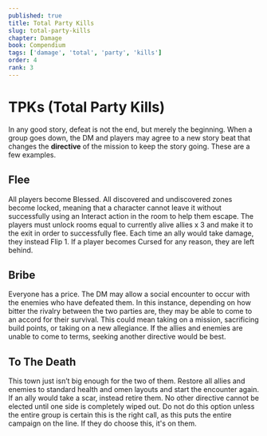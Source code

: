 ```yaml
---
published: true
title: Total Party Kills
slug: total-party-kills
chapter: Damage
book: Compendium
tags: ['damage', 'total', 'party', 'kills']
order: 4
rank: 3
---
```


# TPKs (Total Party Kills)

In any good story, defeat is not the end, but merely the beginning. When a group goes down, the DM and players may agree to a new story beat that changes the **directive** of the mission to keep the story going. These are a few examples.

## Flee

All players become Blessed. All discovered and undiscovered zones become locked, meaning that a character cannot leave it without successfully using an Interact action in the room to help them escape. The players must unlock rooms equal to currently alive allies x 3 and make it to the exit in order to successfully flee. Each time an ally would take damage, they instead Flip 1. If a player becomes Cursed for any reason, they are left behind.

## Bribe

Everyone has a price. The DM may allow a social encounter to occur with the enemies who have defeated them. In this instance, depending on how bitter the rivalry between the two parties are, they may be able to come to an accord for their survival. This could mean taking on a mission, sacrificing build points, or taking on a new allegiance. If the allies and enemies are unable to come to terms, seeking another directive would be best.

## To The Death

This town just isn’t big enough for the two of them. Restore all allies and enemies to standard health and omen layouts and start the encounter again. If an ally would take a scar, instead retire them. No other directive cannot be elected until one side is completely wiped out. Do not do this option unless the entire group is certain this is the right call, as this puts the entire campaign on the line. If they do choose this, it's on them.
